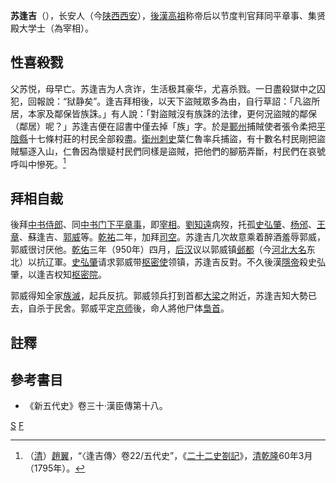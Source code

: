'''苏逢吉'''（{{bd|?||950年|}}），长安人（今[[陕西|陕西]][[西安|西安]]），[[後漢高祖|後漢高祖]]称帝后以节度判官拜同平章事、集贤殿大学士（為宰相）。

==性喜殺戮==
父苏悦，母早亡。苏逢吉为人贪诈，生活极其豪华，尤喜杀戮。一日盡殺獄中之囚犯，回報說：“狱静矣”。逢吉拜相後，以天下盜賊眾多為由，自行草詔：「凡盜所居，本家及鄰保皆族誅。」有人說：「對盜賊沒有族誅的法律，更何況盜賊的鄰保（鄰居）呢？」苏逢吉便在詔書中僅去掉「族」字。於是[[鄆州|鄆州]]捕賊使者張令柔把[[平陰縣|平陰縣]]十七條村莊的村民全部殺盡。[[衛州|衛州]][[刺史|刺史]]葉仁魯率兵捕盜，有十數名村民剛把盜賊驅逐入山，仁魯因為懷疑村民們同樣是盜賊，把他們的腳筋弄斷，村民們在哀號呼叫中慘死。<ref>（[[清朝|清]]）[[趙翼|趙翼]]，“〈逢吉傳〉卷22/五代史”，《[[二十二史劄記|二十二史劄記]]》，[[清朝|清]][[乾隆|乾隆]]60年3月（1795年）。</ref>

==拜相自裁==
後拜[[中书侍郎|中书侍郎]]、同[[中书门下|中书门下]][[平章事|平章事]]，即[[宰相|宰相]]。[[劉知遠|劉知遠]]病歿，托孤[[史弘肇|史弘肇]]、[[杨邠|杨邠]]、[[王章_(五代)|王章]]、蘇逢吉、[[郭威|郭威]]等。[[乾祐_(后汉)|乾祐]]二年，加拜[[司空|司空]]。苏逢吉几次故意乘着醉酒羞辱郭威，郭威很讨厌他。[[乾祐_(后汉)|乾佑]]三年（950年）四月，[[后汉|后汉]]议以郭威镇[[邺都|邺都]]（今[[河北|河北]][[大名县|大名]]东北）以抗辽軍。[[史弘肇|史弘肇]]请求郭威带[[枢密使|枢密使]]领镇，苏逢吉反對。不久後漢[[劉承祐|隱帝]]殺史弘肇，以逢吉权知[[枢密院|枢密院]]。

郭威得知全家[[族滅|族滅]]，起兵反抗。郭威领兵打到首都[[大梁|大梁]]之附近，苏逢吉知大勢已去，自杀于民舍。郭威平定[[京师|京师]]後，命人將他尸体[[梟首|梟首]]。

==註釋==
{{reflist}}

==參考書目==
*《新五代史》卷三十‧漢臣傳第十八。
{{五代宰相}}
[[Category:五代十國宰相|S]]
[[Category:苏姓|F]]